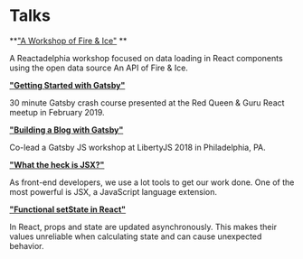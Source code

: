 
<SEO title="talks" />

# Talks

**<a href="https://codesandbox.io/s/stupefied-river-3usq1" target="_blank">"A Workshop of Fire & Ice"</a>
**

A Reactadelphia workshop focused on data loading in React components using the open data source An API of Fire & Ice.

**<a href="https://docs.google.com/presentation/d/1rkcF62j1hhjBA0r-sZZqUGUCxrEY6vKtdxtbld7ZXcI/edit?usp=sharing" target="_blank">"Getting Started with Gatsby"</a>**

30 minute Gatsby crash course presented at the Red Queen & Guru React meetup in February 2019.

**<a href="https://docs.google.com/presentation/d/1ugPVeO3OjxTY6wdCEzXW62RgizBxZ8XkunMPhilhk70/edit?usp=sharing" target="_blank">"Building a Blog with Gatsby"</a>**

Co-lead a Gatsby JS workshop at LibertyJS 2018 in Philadelphia, PA.

**<a href="https://docs.google.com/presentation/d/1YGxkB5c41sFidbBLbxwL4HJZ7VlPxTjnMkMvGs2bqIU/edit?usp=sharing" target="_blank">"What the heck is JSX?"</a>**

As front-end developers, we use a lot tools to get our work done. One of the most powerful is JSX, a JavaScript language extension.

**<a href="https://docs.google.com/presentation/d/1srXZjj9euhrSuJdFEOV6sV0qPK3ZeQB3465v_S56axQ/edit?usp=sharing" target="_blank">"Functional setState in React"</a>**

In React, props and state are updated asynchronously. This makes their values unreliable when calculating state and can cause unexpected behavior.
